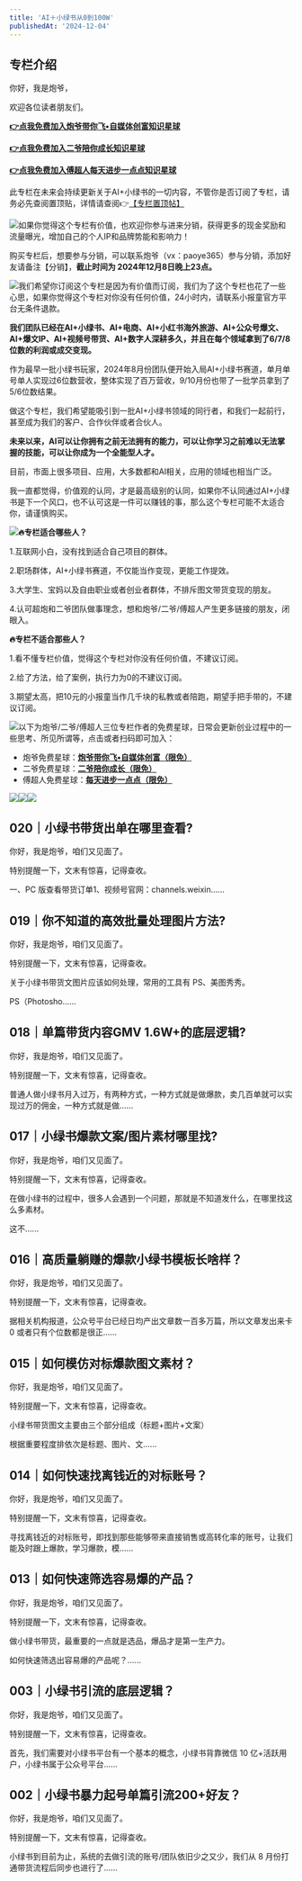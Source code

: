 ```yaml
---
title: 'AI＋小绿书从0到100W'
publishedAt: '2024-12-04'
---
```


## 专栏介绍

你好，我是炮爷，

欢迎各位读者朋友们。

[**👉点我免费加入炮爷带你飞•自媒体创富知识星球**](https://t.zsxq.com/15RQLck18)

[**👉点我免费加入二爷陪你成长知识星球**](https://t.zsxq.com/qps8i)

[**👉点我免费加入傅超人每天进步一点点知识星球**](https://t.zsxq.com/15WXqfImt)

此专栏在未来会持续更新关于AI+小绿书的一切内容，不管你是否订阅了专栏，请务必先查阅置顶贴，详情请查阅👉[【专栏置顶帖】](https://www.xiaobot.net/post/2144d411-0258-4ce1-83e1-902ce55644eb?refer=1a7b257f-3e7f-47ae-94ec-9feb1e904f17)

![](https://static.xiaobot.net/file/2024-11-26/61382/3fa627355527a4e8416efee34e5a718e.png)如果你觉得这个专栏有价值，也欢迎你参与进来分销，获得更多的现金奖励和流量曝光，增加自己的个人IP和品牌势能和影响力！

购买专栏后，想要参与分销，可以联系炮爷（vx：paoye365）参与分销，添加好友请备注【分销】，**截止时间为 2024年12月8日晚上23点。**

![](https://static.xiaobot.net/file/2024-11-26/61382/fe41b0c9f0994d7d9e1816904b456694.png)我们希望你订阅这个专栏是因为有价值而订阅，我们为了这个专栏也花了一些心思，如果你觉得这个专栏对你没有任何价值，24小时内，请联系小报童官方平台无条件退款。

**我们团队已经在AI+小绿书、AI+电商、AI+小红书海外旅游、AI+公众号爆文、AI+爆文IP、AI+视频号带货、AI+数字人深耕多久，并且在每个领域拿到了6/7/8位数的利润或成交变现。**

作为最早一批小绿书玩家，2024年8月份团队便开始入局AI+小绿书赛道，单月单号单人实现过6位数营收，整体实现了百万营收，9/10月份也带了一批学员拿到了5/6位数结果。

做这个专栏，我们希望能吸引到一批AI+小绿书领域的同行者，和我们一起前行，甚至成为我们的客户、合作伙伴或者合伙人。

**未来以来，AI可以让你拥有之前无法拥有的能力，可以让你学习之前难以无法掌握的技能，可以让你成为一个全能型人才。**

目前，市面上很多项目、应用，大多数都和Al相关，应用的领域也相当广泛。

我一直都觉得，价值观的认同，才是最高级别的认同，如果你不认同通过AI+小绿书是下一个风口，也不认可这是一件可以赚钱的事，那么这个专栏可能不太适合你，请谨慎购买。

![](https://static.xiaobot.net/file/2024-11-26/61382/b4c6e6b555d4eec444af447ec9ff426f.png)**🔥专栏适合哪些人？**

1.互联网小白，没有找到适合自己项目的群体。

2.职场群体，AI+小绿书赛道，不仅能当作变现，更能工作提效。

3.大学生、宝妈以及自由职业或者创业者群体，不排斥图文带货变现的朋友。

4.认可超炮和二爷团队做事理念，想和炮爷/二爷/傅超人产生更多链接的朋友，闭眼入。

**🔥专栏不适合那些人？**

1.看不懂专栏价值，觉得这个专栏对你没有任何价值，不建议订阅。

2.给了方法，给了案例，执行力为0的不建议订阅。

3.期望太高，把10元的小报童当作几千块的私教或者陪跑，期望手把手带的，不建议订阅。

![](https://static.xiaobot.net/file/2024-11-26/61382/5ca6d576d8a42220ec316309406457c3.png)以下为炮爷/二爷/傅超人三位专栏作者的免费星球，日常会更新创业过程中的一些思考、所见所谓等，点击或者扫码即可加入：

* 炮爷免费星球：[**炮爷带你飞•自媒体创富（限免）**](https://t.zsxq.com/15RQLck18)
* 二爷免费星球：[**二爷陪你成长（限免）**](https://t.zsxq.com/qps8i)
* 傅超人免费星球：[**每天进步一点点（限免）**](https://t.zsxq.com/15WXqfImt)

![](https://static.xiaobot.net/file/2024-11-26/61382/ad42e58e3d202a3b7c1d37e528276809.png)![](https://static.xiaobot.net/file/2024-11-26/61382/1b1aa7f4488e5fa80e737a908084e2bf.png)![](https://static.xiaobot.net/file/2024-11-26/61382/6df38feb0b90ed414652c4dc2121fa19.png)

## 020｜小绿书带货出单在哪里查看?
你好，我是炮爷，咱们又见面了。

特别提醒一下，文末有惊喜，记得查收。

一、PC 版查看带货订单1、视频号官网：channels.weixin......

## 019｜你不知道的高效批量处理图片方法?
你好，我是炮爷，咱们又见面了。

特别提醒一下，文末有惊喜，记得查收。

关于小绿书带货文图片应该如何处理，常用的工具有 PS、美图秀秀。

PS（Photosho......

## 018｜单篇带货内容GMV 1.6W+的底层逻辑?
你好，我是炮爷，咱们又见面了。

特别提醒一下，文末有惊喜，记得查收。

普通人做小绿书月入过万，有两种方式，一种方式就是做爆款，卖几百单就可以实现过万的佣金，一种方式就是做......

## 017｜小绿书爆款文案/图片素材哪里找?
你好，我是炮爷，咱们又见面了。

特别提醒一下，文末有惊喜，记得查收。

在做小绿书的过程中，很多人会遇到一个问题，那就是不知道发什么，在哪里找这么多素材。

这不......

## 016｜高质量躺赚的爆款小绿书模板长啥样？
你好，我是炮爷，咱们又见面了。

特别提醒一下，文末有惊喜，记得查收。

据相关机构报道，公众号平台已经日均产出文章数一百多万篇，所以文章发出来卡 0 或者只有个位数都是很正......

## 015｜如何模仿对标爆款图文素材？
你好，我是炮爷，咱们又见面了。

特别提醒一下，文末有惊喜，记得查收。

小绿书带货图文主要由三个部分组成（标题+图片+文案）

根据重要程度排依次是标题、图片、文......

## 014｜如何快速找离钱近的对标账号？
你好，我是炮爷，咱们又见面了。

特别提醒一下，文末有惊喜，记得查收。

寻找离钱近的对标账号，即找到那些能够带来直接销售或高转化率的账号，让我们能及时跟上爆款，学习爆款，模......

## 013｜如何快速筛选容易爆的产品？
你好，我是炮爷，咱们又见面了。

特别提醒一下，文末有惊喜，记得查收。

做小绿书带货，最重要的一点就是选品，爆品才是第一生产力。

如何快速筛选出容易爆的产品呢？......

## 003｜小绿书引流的底层逻辑？
你好，我是炮爷，咱们又见面了。

特别提醒一下，文末有惊喜，记得查收。

首先，我们需要对小绿书平台有一个基本的概念，小绿书背靠微信 10 亿+活跃用户，小绿书属于公众号平台......

## 002｜小绿书暴力起号单篇引流200+好友？
你好，我是炮爷，咱们又见面了。

特别提醒一下，文末有惊喜，记得查收。

小绿书到目前为止，系统的去做引流的账号/团队依旧少之又少，我们从 8 月份打通带货流程后同步也进行了......

